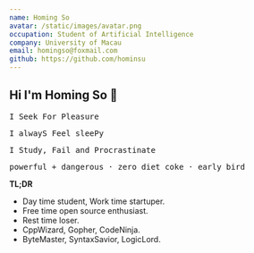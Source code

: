 ```yaml
---
name: Homing So
avatar: /static/images/avatar.png
occupation: Student of Artificial Intelligence
company: University of Macau
email: homingso@foxmail.com
github: https://github.com/hominsu
---
```


## Hi I'm Homing So 👋

<div className="text-center">
  <samp>
    <p className="no-underline"><a className="no-underline">I</a> <a className="no-underline">S</a>eek <a
      className="no-underline">F</a>or <a className="no-underline">P</a>leasure</p>
    <p className="no-underline"><a className="no-underline">I</a> alway<a className="no-underline">S</a> <a
      className="no-underline">F</a>eel slee<a className="no-underline">P</a>y</p>
    <p className="no-underline"><a className="no-underline">I</a> <a className="no-underline">S</a>tudy, <a
      className="no-underline">F</a>ail and <a className="no-underline">P</a>rocrastinate</p>
    <a className="no-underline">powerful + dangerous</a> ·
    <a className="no-underline">zero diet coke</a> ·
    <a className="no-underline">early bird</a>
  </samp>
</div>

**TL;DR**

- Day time student, Work time startuper.
- Free time open source enthusiast.
- Rest time loser.
- CppWizard, Gopher, CodeNinja.
- ByteMaster, SyntaxSavior, LogicLord.

